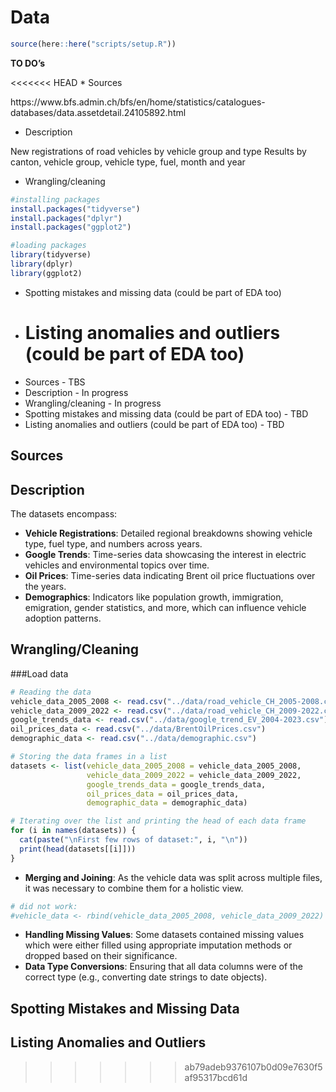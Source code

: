 # Data

```r
source(here::here("scripts/setup.R"))
```
__TO DO's__

<<<<<<< HEAD
* Sources

 https://www.bfs.admin.ch/bfs/en/home/statistics/catalogues-databases/data.assetdetail.24105892.html

* Description

 New registrations of road vehicles by vehicle group and type
 Results by canton, vehicle group, vehicle type, fuel, month and year

* Wrangling/cleaning

```r
#installing packages
install.packages("tidyverse")
install.packages("dplyr")
install.packages("ggplot2")

#loading packages
library(tidyverse)
library(dplyr)
library(ggplot2)
```


* Spotting mistakes and missing data (could be part of EDA too)
* Listing anomalies and outliers (could be part of EDA too) 
=======
* Sources - TBS
* Description - In progress
* Wrangling/cleaning - In progress
* Spotting mistakes and missing data (could be part of EDA too) - TBD
* Listing anomalies and outliers (could be part of EDA too) - TBD


## Sources

## Description

The datasets encompass:

- **Vehicle Registrations**: Detailed regional breakdowns showing vehicle type, fuel type, and numbers across years.
- **Google Trends**: Time-series data showcasing the interest in electric vehicles and environmental topics over time.
- **Oil Prices**: Time-series data indicating Brent oil price fluctuations over the years.
- **Demographics**: Indicators like population growth, immigration, emigration, gender statistics, and more, which can influence vehicle adoption patterns.

## Wrangling/Cleaning
###Load data
```r
# Reading the data
vehicle_data_2005_2008 <- read.csv("../data/road_vehicle_CH_2005-2008.csv")
vehicle_data_2009_2022 <- read.csv("../data/road_vehicle_CH_2009-2022.csv")
google_trends_data <- read.csv("../data/google_trend_EV_2004-2023.csv")
oil_prices_data <- read.csv("../data/BrentOilPrices.csv")
demographic_data <- read.csv("../data/demographic.csv")
```

```r
# Storing the data frames in a list
datasets <- list(vehicle_data_2005_2008 = vehicle_data_2005_2008,
                 vehicle_data_2009_2022 = vehicle_data_2009_2022,
                 google_trends_data = google_trends_data,
                 oil_prices_data = oil_prices_data,
                 demographic_data = demographic_data)

# Iterating over the list and printing the head of each data frame
for (i in names(datasets)) {
  cat(paste("\nFirst few rows of dataset:", i, "\n"))
  print(head(datasets[[i]]))
}
```

- **Merging and Joining**: As the vehicle data was split across multiple files, it was necessary to combine them for a holistic view.
```r
# did not work:
#vehicle_data <- rbind(vehicle_data_2005_2008, vehicle_data_2009_2022)
```

- **Handling Missing Values**: Some datasets contained missing values which were either filled using appropriate imputation methods or dropped based on their significance.
- **Data Type Conversions**: Ensuring that all data columns were of the correct type (e.g., converting date strings to date objects).



## Spotting Mistakes and Missing Data

## Listing Anomalies and Outliers
>>>>>>> ab79adeb9376107b0d09e7630f5af95317bcd61d
